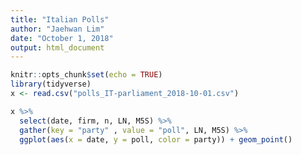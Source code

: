 ```yaml
---
title: "Italian Polls"
author: "Jaehwan Lim"
date: "October 1, 2018"
output: html_document
---
```


```r
knitr::opts_chunk$set(echo = TRUE)
library(tidyverse)
x <- read.csv("polls_IT-parliament_2018-10-01.csv")
```

```r
x %>% 
  select(date, firm, n, LN, M5S) %>% 
  gather(key = "party" , value = "poll", LN, M5S) %>% 
  ggplot(aes(x = date, y = poll, color = party)) + geom_point()
```


